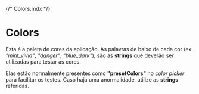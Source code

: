 {/* Colors.mdx */}


<Meta title="Design Tokens/Colors" />

<style>
  {`
    .padding{
      margin-top: 40px;
    }

  `}
</style>


# Colors

Esta é a paleta de cores da aplicação. As palavras de baixo de cada cor (ex: *"mint_vivid"*, *"danger"*, *"blue_dark"*), são as **strings** que deverão ser utilizadas para testar as cores.   

Elas estão normalmente presentes como **"presetColors"** no *color picker* para facilitar os testes. Caso haja uma anormalidade, utilize as **strings** referidas.  

<div className="padding">
  <ColorPalette>
    <ColorItem
      title="Escala de azuis"
      subtitle="Utilizados em fundos, cards, links e botões(texto e/ou ícones). O blue_light é só para elementos de texto."
      colors={{ blue_dark: `${color.blue_dark}`, blue_mid: `${color.blue_mid}`, blue_vivid: `${color.blue_vivid}`, blue_light: `${color.blue_light}` }}
    />
    <ColorItem 
      title="Escala de cores menta" 
      subtitle="Utilizados em botões, gráficos e ícones. O mint_vivid é apenas utilizado no ícone de notificação na bottom navigation." 
      colors={{ mint_dark: `${color.mint_dark}`, mint_mid: `${color.mint_mid}`, mint_vivid: `${color.mint_vivid}`,}} 
    />
    <ColorItem 
      title="Danger" 
      subtitle="Utilizados botões com ações irreversíveis ou perigosas." 
      colors={{ danger: `${color.danger}` }} 
    />
    <ColorItem 
      title="Escala de cinzentos" 
      subtitle="Utilizados nos elementos de texto, ícones e botões." 
      colors={{ black: `${color.black}`, gray: `${color.gray}`, white: `${color.white}` }} 
    />
  </ColorPalette>
</div>